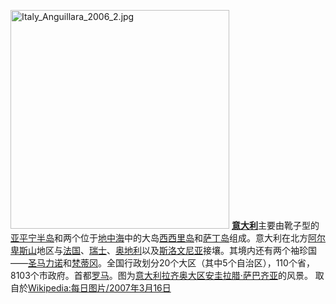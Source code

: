 [[Image:Italy_Anguillara_2006_2.jpg|350px]]
'''[[意大利|意大利]]'''主要由靴子型的[[亚平宁半岛|亚平宁半岛]]和两个位于[[地中海|地中海]]中的大岛[[西西里岛|西西里岛]]和[[萨丁岛|萨丁岛]]组成。意大利在北方[[阿尔卑斯山|阿尔卑斯山]]地区与[[法国|法国]]、[[瑞士|瑞士]]、[[奥地利|奥地利]]以及[[斯洛文尼亚|斯洛文尼亚]]接壤。其境内还有两个袖珍国——[[圣马力诺|圣马力诺]]和[[梵蒂冈|梵蒂冈]]。全国行政划分20个大区（其中5个自治区），110个省，8103个市政府。首都[[羅馬市|罗马]]。图为[[意大利|意大利]][[拉齐奥大区|拉齐奥大区]][[安圭拉腊·萨巴齐亚|安圭拉腊·萨巴齐亚]]的风景。
<noinclude>取自於[[Wikipedia:每日图片/2007年3月16日|Wikipedia:每日图片/2007年3月16日]]</noinclude>